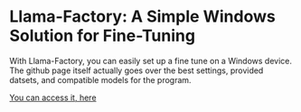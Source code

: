 # Llama-Factory: A Simple Windows Solution for Fine-Tuning

With Llama-Factory, you can easily set up a fine tune on a Windows device. The github page itself actually goes over the best settings, provided datsets, and compatible models for the program.

[You can access it, here](https://github.com/hiyouga/LLaMA-Factory#supported-models)